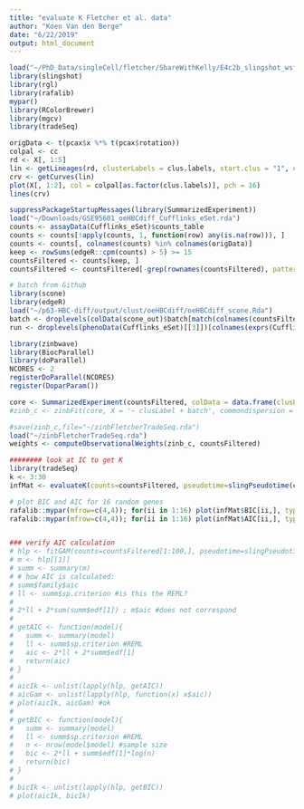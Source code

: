 ```yaml
---
title: "evaluate K Fletcher et al. data"
author: "Koen Van den Berge"
date: "6/22/2019"
output: html_document
---
```


```r
load("~/PhD_Data/singleCell/fletcher/ShareWithKelly/E4c2b_slingshot_wsforkelly.RData")
library(slingshot)
library(rgl)
library(rafalib)
mypar()
library(RColorBrewer)
library(mgcv)
library(tradeSeq)

origData <- t(pcax$x %*% t(pcax$rotation))
colpal <- cc
rd <- X[, 1:5]
lin <- getLineages(rd, clusterLabels = clus.labels, start.clus = "1", end.clus = "4")
crv <- getCurves(lin)
plot(X[, 1:2], col = colpal[as.factor(clus.labels)], pch = 16)
lines(crv)

suppressPackageStartupMessages(library(SummarizedExperiment))
load("~/Downloads/GSE95601_oeHBCdiff_Cufflinks_eSet.rda")
counts <- assayData(Cufflinks_eSet)$counts_table
counts <- counts[!apply(counts, 1, function(row) any(is.na(row))), ]
counts <- counts[, colnames(counts) %in% colnames(origData)]
keep <- rowSums(edgeR::cpm(counts) > 5) >= 15
countsFiltered <- counts[keep, ]
countsFiltered <- countsFiltered[-grep(rownames(countsFiltered), pattern="ERCC"),]

# batch from Github
library(scone)
library(edgeR)
load("~/p63-HBC-diff/output/clust/oeHBCdiff/oeHBCdiff_scone.Rda")
batch <- droplevels(colData(scone_out)$batch[match(colnames(countsFiltered), rownames(colData(scone_out)))])
run <- droplevels(phenoData(Cufflinks_eSet)[[3]])[colnames(exprs(Cufflinks_eSet)) %in% colnames(origData)]

library(zinbwave)
library(BiocParallel)
library(doParallel)
NCORES <- 2
registerDoParallel(NCORES)
register(DoparParam())

core <- SummarizedExperiment(countsFiltered, colData = data.frame(clusLabel = clus.labels, batch = batch))
#zinb_c <- zinbFit(core, X = '~ clusLabel + batch', commondispersion = TRUE)

#save(zinb_c,file="~/zinbFletcherTradeSeq.rda")
load("~/zinbFletcherTradeSeq.rda")
weights <- computeObservationalWeights(zinb_c, countsFiltered)

######## look at IC to get K
library(tradeSeq)
k <- 3:30
infMat <- evaluateK(counts=countsFiltered, pseudotime=slingPseudotime(crv, na=FALSE), cellWeights=slingCurveWeights(crv), weights=weights, k=k, nGenes=250, ncores=2)

# plot BIC and AIC for 16 random genes
rafalib::mypar(mfrow=c(4,4)); for(ii in 1:16) plot(infMat$BIC[ii,], type='b')
rafalib::mypar(mfrow=c(4,4)); for(ii in 1:16) plot(infMat$AIC[ii,], type='b')


### verify AIC calculation
# hlp <- fitGAM(counts=countsFiltered[1:100,], pseudotime=slingPseudotime(crv, na=FALSE), cellWeights=slingCurveWeights(crv), weights=weights)
# m <- hlp[[1]]
# summ <- summary(m)
# # how AIC is calculated:
# summ$family$aic
# ll <- summ$sp.criterion #is this the REML?
#
# 2*ll + 2*sum(summ$edf[1]) ; m$aic #does not correspond
#
# getAIC <- function(model){
#   summ <- summary(model)
#   ll <- summ$sp.criterion #REML
#   aic <- 2*ll + 2*summ$edf[1]
#   return(aic)
# }
#
# aicIk <- unlist(lapply(hlp, getAIC))
# aicGam <- unlist(lapply(hlp, function(x) x$aic))
# plot(aicIk, aicGam) #ok
#
# getBIC <- function(model){
#   summ <- summary(model)
#   ll <- summ$sp.criterion #REML
#   n <- nrow(model$model) #sample size
#   bic <- 2*ll + summ$edf[1]*log(n)
#   return(bic)
# }
#
# bicIk <- unlist(lapply(hlp, getBIC))
# plot(aicIk, bicIk)

```
